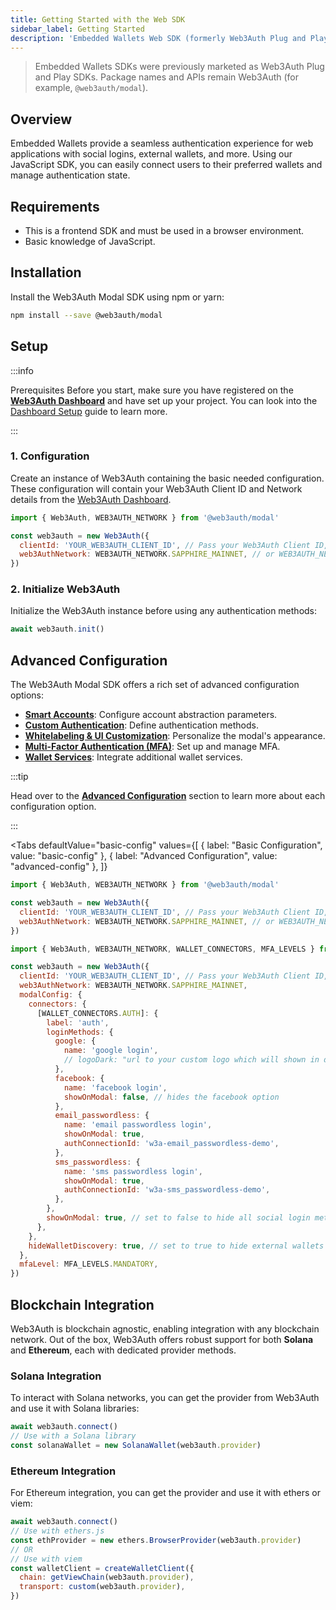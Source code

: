 ```yaml
---
title: Getting Started with the Web SDK
sidebar_label: Getting Started
description: 'Embedded Wallets Web SDK (formerly Web3Auth Plug and Play)'
---
```



> Embedded Wallets SDKs were previously marketed as Web3Auth Plug and Play SDKs. Package names and APIs remain Web3Auth (for example, `@web3auth/modal`).

## Overview

Embedded Wallets provide a seamless authentication experience for web applications with social logins, external wallets, and more. Using our JavaScript SDK, you can easily connect users to their preferred wallets and manage authentication state.

## Requirements

- This is a frontend SDK and must be used in a browser environment.
- Basic knowledge of JavaScript.

## Installation

Install the Web3Auth Modal SDK using npm or yarn:

```bash npm2yarn
npm install --save @web3auth/modal
```

## Setup

:::info

Prerequisites Before you start, make sure you have registered on the [**Web3Auth Dashboard**](https://dashboard.web3auth.io/) and have set up your project. You can look into the [Dashboard Setup](/embedded-wallets/dashboard/) guide to learn more.

:::

### 1. Configuration

Create an instance of Web3Auth containing the basic needed configuration. These configuration will contain your Web3Auth Client ID and Network details from the [Web3Auth Dashboard](https://dashboard.web3auth.io/).

```javascript
import { Web3Auth, WEB3AUTH_NETWORK } from '@web3auth/modal'

const web3auth = new Web3Auth({
  clientId: 'YOUR_WEB3AUTH_CLIENT_ID', // Pass your Web3Auth Client ID, ideally using an environment variable // Get your Client ID from Web3Auth Dashboard
  web3AuthNetwork: WEB3AUTH_NETWORK.SAPPHIRE_MAINNET, // or WEB3AUTH_NETWORK.SAPPHIRE_DEVNET
})
```

### 2. Initialize Web3Auth

Initialize the Web3Auth instance before using any authentication methods:

```javascript
await web3auth.init()
```

## Advanced Configuration

The Web3Auth Modal SDK offers a rich set of advanced configuration options:

- **[Smart Accounts](./advanced/smart-accounts)**: Configure account abstraction parameters.
- **[Custom Authentication](./advanced/custom-authentication)**: Define authentication methods.
- **[Whitelabeling & UI Customization](./advanced/whitelabel)**: Personalize the modal's appearance.
- **[Multi-Factor Authentication (MFA)](./advanced/mfa)**: Set up and manage MFA.
- **[Wallet Services](./advanced/wallet-services)**: Integrate additional wallet services.

:::tip

Head over to the [**Advanced Configuration**](./advanced) section to learn more about each configuration option.

:::

<Tabs
  defaultValue="basic-config"
  values={[
    { label: "Basic Configuration", value: "basic-config" },
    { label: "Advanced Configuration", value: "advanced-config" },
  ]}
>

<TabItem value="basic-config">

```javascript
import { Web3Auth, WEB3AUTH_NETWORK } from '@web3auth/modal'

const web3auth = new Web3Auth({
  clientId: 'YOUR_WEB3AUTH_CLIENT_ID', // Pass your Web3Auth Client ID, ideally using an environment variable
  web3AuthNetwork: WEB3AUTH_NETWORK.SAPPHIRE_MAINNET, // or WEB3AUTH_NETWORK.SAPPHIRE_DEVNET
})
```

</TabItem>

<TabItem value="advanced-config">

```javascript
import { Web3Auth, WEB3AUTH_NETWORK, WALLET_CONNECTORS, MFA_LEVELS } from '@web3auth/modal'

const web3auth = new Web3Auth({
  clientId: 'YOUR_WEB3AUTH_CLIENT_ID', // Pass your Web3Auth Client ID, ideally using an environment variable
  web3AuthNetwork: WEB3AUTH_NETWORK.SAPPHIRE_MAINNET,
  modalConfig: {
    connectors: {
      [WALLET_CONNECTORS.AUTH]: {
        label: 'auth',
        loginMethods: {
          google: {
            name: 'google login',
            // logoDark: "url to your custom logo which will shown in dark mode",
          },
          facebook: {
            name: 'facebook login',
            showOnModal: false, // hides the facebook option
          },
          email_passwordless: {
            name: 'email passwordless login',
            showOnModal: true,
            authConnectionId: 'w3a-email_passwordless-demo',
          },
          sms_passwordless: {
            name: 'sms passwordless login',
            showOnModal: true,
            authConnectionId: 'w3a-sms_passwordless-demo',
          },
        },
        showOnModal: true, // set to false to hide all social login methods
      },
    },
    hideWalletDiscovery: true, // set to true to hide external wallets discovery
  },
  mfaLevel: MFA_LEVELS.MANDATORY,
})
```

</TabItem>

</Tabs>

## Blockchain Integration

Web3Auth is blockchain agnostic, enabling integration with any blockchain network. Out of the box, Web3Auth offers robust support for both **Solana** and **Ethereum**, each with dedicated provider methods.

### Solana Integration

To interact with Solana networks, you can get the provider from Web3Auth and use it with Solana libraries:

```javascript
await web3auth.connect()
// Use with a Solana library
const solanaWallet = new SolanaWallet(web3auth.provider)
```

### Ethereum Integration

For Ethereum integration, you can get the provider and use it with ethers or viem:

```javascript
await web3auth.connect()
// Use with ethers.js
const ethProvider = new ethers.BrowserProvider(web3auth.provider)
// OR
// Use with viem
const walletClient = createWalletClient({
  chain: getViewChain(web3auth.provider),
  transport: custom(web3auth.provider),
})
```

<SdkTroubleshootingIntro />
